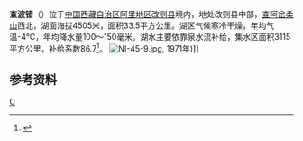 {{ViewTibetanScript}}
{{Infobox_lake
 |湖泊名稱 =查波错
 |湖泊照片 = 
 |湖泊照片標題 = 
 |測深圖 =
 |測深圖標題 =
 |湖泊所在地 = [[中国|中国]][[西藏|西藏]]
 |座標 = {{coord |33|22|N|84|12|E|display=inline,title|scale:500000_type:waterbody_region:CN}}
 |湖泊類別 = [[咸水湖|咸水湖]]
 |流入 =
 |流出 = 
 |集水區面積 =3115平方公里
 |集水區國家 =
 |湖泊長度 =8.1公里
 |湖泊闊度 = 最大6.6公里<br />平均4.38公里
 |湖泊面積 =33.5平方公里
 |平均深度 = 
 |最深深度 = 
 |水體體積 = 
 |湖水停留時間 =
 |湖岸線長度 =
 |海拔高度 = 4505米
 |湖中島嶼 =
 |湖邊城鎮 =
}}
{{Location map
 |China Tibet Ngari
 |mark=<!--dot-->Blue pog.svg
 |lat_deg=33|lat_min=22|lat_sec =
 |lon_deg=84|lon_min=12|lon_sec =
 |caption=查波错在[[西藏|西藏]]的位置。
 |position=right
 |width=350
 |float=right
}}
'''查波错'''（{{bo|z=བྲག་པོ་མཚོ།|w=brag po mtsho|t=Drakpo Tso}}）位于[[中国|中国]][[西藏自治区|西藏自治区]][[阿里地区|阿里地区]][[改则县|改则县]]境内，地处改则县中部，[[查阿岔柔山|查阿岔柔山]]西北，湖面海拔4505米，面积33.5平方公里。湖区气候寒冷干燥，年均气温-4℃，年均降水量100～150毫米。湖水主要依靠泉水流补给，集水区面积3115平方公里，补给系数86.7<ref>{{cite book zh |author=王苏民 窦鸿身 |title=中国湖泊志 |format=M |edition=1 |location=北京 |publisher=科学出版社 |date=1998|pages=441|id= ISBN 7-03-006706-1}}</ref>。
[[File:NI-45-9.jpg|left]], 1971年)]]
==参考资料==
{{reflist}}

[[Category:改则县湖泊|C]]